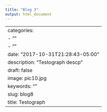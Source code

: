 ```yaml
---
title: "Blog 3"
output: html_document
---
```

---
categories:
- ""
- ""
date: "2017-10-31T21:28:43-05:00"
description: "Testograph descp"
draft: false
image: pic10.jpg
keywords: ""
slug: blog8
title: Testograph
---
